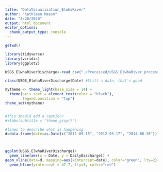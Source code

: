 ```yaml
---
title: "DataVisualization_ElwhaRiver"
author: "Kathleen Mason"
date: "4/20/2020"
output: html_document
editor_options: 
  chunk_output_type: console
---
```


```r
getwd()

library(tidyverse)
library(viridis)
library(ggplot2)

USGS_ElwhaRiverDischarge<-read_csv("./Processed/USGS_ElwhaRiver_processed.csv")

class(USGS_ElwhaRiverDischarge$Date) #Still a date, that's good


```

```r

mytheme <- theme_light(base_size = 14) +
  theme(axis.text = element_text(color = "black"), 
        legend.position = "top")
theme_set(mytheme)


#This should add a caption?
#+labs(subtitle = "theme_gray()")
```


```r

#lines to describe what is happening
d=data.frame(date=as.Date(c("2011-09-15", "2012-03-17", "2014-08-26")), event=c("x", "xx", "xxx"))



ggplot(USGS_ElwhaRiverDischarge)+
  geom_line(aes(x = Date, y = DailyDischarge)) +
geom_vline(data=d, mapping=aes(xintercept=date), color="green", lty=2)+
  geom_hline(yintercept = 47.7, lty=3, color="red")
```

